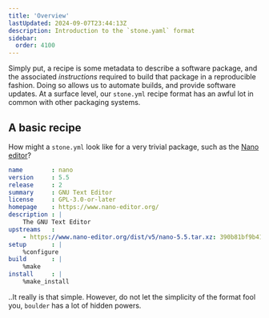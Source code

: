 ```yaml
---
title: 'Overview'
lastUpdated: 2024-09-07T23:44:13Z
description: Introduction to the `stone.yaml` format
sidebar:
  order: 4100
---
```


Simply put, a recipe is some metadata to describe a software package, and the associated *instructions* required to build that package in a reproducible fashion. Doing so allows us to automate builds, and provide software updates. At a surface level, our `stone.yml` recipe format
has an awful lot in common with other packaging systems.

## A basic recipe

How might a `stone.yml` look like for a very trivial package, such as the [Nano editor](https://nano-editor.org)?

```yaml
name        : nano
version     : 5.5
release     : 2
summary     : GNU Text Editor
license     : GPL-3.0-or-later
homepage    : https://www.nano-editor.org/
description : |
    The GNU Text Editor
upstreams   :
    - https://www.nano-editor.org/dist/v5/nano-5.5.tar.xz: 390b81bf9b41ff736db997aede4d1f60b4453fbd75a519a4ddb645f6fd687e4a
setup       : |
    %configure
build       : |
    %make
install     : |
    %make_install
```

..It really is that simple. However, do not let the simplicity of the format fool you, `boulder` has a lot of hidden powers.
